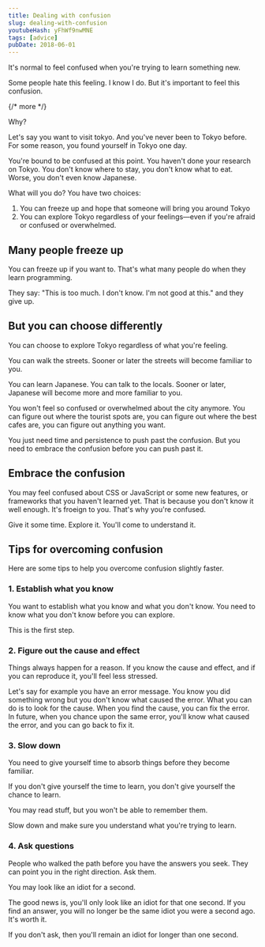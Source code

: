 ```yaml
---
title: Dealing with confusion
slug: dealing-with-confusion
youtubeHash: yFhWf9nwMNE
tags: [advice]
pubDate: 2018-06-01
---
```


It's normal to feel confused when you're trying to learn something new.

Some people hate this feeling. I know I do. But it's important to feel this confusion.

{/* more */}

Why?

Let's say you want to visit tokyo. And you've never been to Tokyo before. For some reason, you found yourself in Tokyo one day.

You're bound to be confused at this point. You haven't done your research on Tokyo. You don't know where to stay, you don't know what to eat. Worse, you don't even know Japanese.

What will you do? You have two choices:

1. You can freeze up and hope that someone will bring you around Tokyo
2. You can explore Tokyo regardless of your feelings—even if you're afraid or confused or overwhelmed.

## Many people freeze up

You can freeze up if you want to. That's what many people do when they learn programming.

They say: "This is too much. I don't know. I'm not good at this." and they give up.

## But you can choose differently

You can choose to explore Tokyo regardless of what you're feeling.

You can walk the streets. Sooner or later the streets will become familiar to you.

You can learn Japanese. You can talk to the locals. Sooner or later, Japanese will become more and more familiar to you.

You won't feel so confused or overwhelmed about the city anymore. You can figure out where the tourist spots are, you can figure out where the best cafes are, you can figure out anything you want.

You just need time and persistence to push past the confusion. But you need to embrace the confusion before you can push past it.

## Embrace the confusion

You may feel confused about CSS or JavaScript or some new features, or frameworks that you haven't learned yet. That is because you don't know it well enough. It's froeign to you. That's why you're confused.

Give it some time. Explore it. You'll come to understand it.

## Tips for overcoming confusion

Here are some tips to help you overcome confusion slightly faster.

### 1. Establish what you know

You want to establish what you know and what you don't know. You need to know what you don't know before you can explore.

This is the first step.

### 2. Figure out the cause and effect

Things always happen for a reason. If you know the cause and effect, and if you can reproduce it, you'll feel less stressed.

Let's say for example you have an error message. You know you did something wrong but you don't know what caused the error. What you can do is to look for the cause. When you find the cause, you can fix the error. In future, when you chance upon the same error, you'll know what caused the error, and you can go back to fix it.

### 3. Slow down

You need to give yourself time to absorb things before they become familiar.

If you don't give yourself the time to learn, you don't give yourself the chance to learn.

You may read stuff, but you won't be able to remember them.

Slow down and make sure you understand what you're trying to learn.

### 4. Ask questions

People who walked the path before you have the answers you seek. They can point you in the right direction. Ask them.

You may look like an idiot for a second.

The good news is, you'll only look like an idiot for that one second. If you find an answer, you will no longer be the same idiot you were a second ago. It's worth it.

If you don't ask, then you'll remain an idiot for longer than one second.
